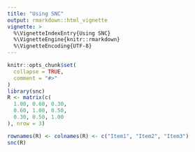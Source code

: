 ```yaml
---
title: "Using SNC"
output: rmarkdown::html_vignette
vignette: >
  %\VignetteIndexEntry{Using SNC}
  %\VignetteEngine{knitr::rmarkdown}
  %\VignetteEncoding{UTF-8}
---
```


```r
knitr::opts_chunk$set(
  collapse = TRUE,
  comment = "#>"
)
library(snc)
R <- matrix(c(
  1.00, 0.60, 0.30,
  0.60, 1.00, 0.50,
  0.30, 0.50, 1.00
), nrow = 3)

rownames(R) <- colnames(R) <- c("Item1", "Item2", "Item3")
snc(R)
```